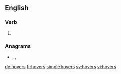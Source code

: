 ==English==

===Verb===
{{head|en|verb form}}

# {{en-third-person singular of|hover}}

===Anagrams===
* {{l|en|Shover}}, {{l|en|shover}}, {{l|en|shrove}}

[[de:hovers]]
[[fr:hovers]]
[[simple:hovers]]
[[sv:hovers]]
[[vi:hovers]]